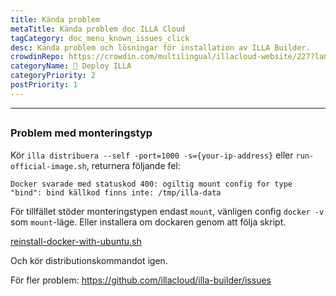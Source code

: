 ```yaml
---
title: Kända problem
metaTitle: Kända problem doc ILLA Cloud
tagCategory: doc_menu_known_issues_click
desc: Kända problem och lösningar för installation av ILLA Builder.
crowdinRepo: https://crowdin.com/multilingual/illacloud-website/227?languages=sv&filter=basic&value=0
categoryName: 👷 Deploy ILLA
categoryPriority: 2
postPriority: 1
---
```


* * *

## <h2 hidden>Kända ärenden</h2>

### Problem med monteringstyp

Kör `illa distribuera --self -port=1000 -s={your-ip-address}` eller `run-official-image.sh`, returnera följande fel:

`Docker svarade med statuskod 400: ogiltig mount config for type "bind": bind källkod finns inte: /tmp/illa-data`

För tillfället stöder monteringstypen endast `mount`, vänligen config `docker -v` som `mount`-läge. Eller installera om dockaren genom att följa skript.

[reinstall-docker-with-ubuntu.sh](https://github.com/illacloud/deploy-illa-manuelly/blob/main/utils/reinstall-docker-with-ubuntu.sh)

Och kör distributionskommandot igen.

För fler problem: https://github.com/illacloud/illa-builder/issues
